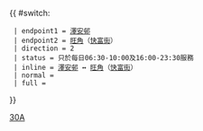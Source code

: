 {{ #switch: {{{format|}}}
  | endpoint1 = [[澤安邨]]
  | endpoint2 = [[旺角]]（[[快富街]]）
  | direction = 2
  | status = 只於每日06:30-10:00及16:00-23:30服務
  | inline = [[澤安邨]] ↔ [[旺角]]（[[快富街]]）
  | normal =
  | full =
}}<noinclude>[[Category:九龍專線小巴路線模板|30A]]</noinclude>